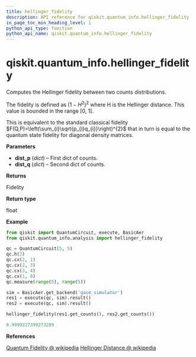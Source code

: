 ```yaml
---
title: hellinger_fidelity
description: API reference for qiskit.quantum_info.hellinger_fidelity
in_page_toc_min_heading_level: 1
python_api_type: function
python_api_name: qiskit.quantum_info.hellinger_fidelity
---
```


<span id="qiskit-quantum-info-hellinger-fidelity" />

# qiskit.quantum\_info.hellinger\_fidelity

<Function id="qiskit.quantum_info.hellinger_fidelity" isDedicatedPage={true} github="https://github.com/qiskit/qiskit/tree/stable/0.20/qiskit/quantum_info/analysis/distance.py" signature="hellinger_fidelity(dist_p, dist_q)">
  Computes the Hellinger fidelity between two counts distributions.

  The fidelity is defined as $\left(1-H^{2}\right)^{2}$ where H is the Hellinger distance. This value is bounded in the range \[0, 1].

  This is equivalent to the standard classical fidelity $F(Q,P)=\left(\sum_{i}\sqrt{p_{i}q_{i}}\right)^{2}$ that in turn is equal to the quantum state fidelity for diagonal density matrices.

  **Parameters**

  *   **dist\_p** (*dict*) – First dict of counts.
  *   **dist\_q** (*dict*) – Second dict of counts.

  **Returns**

  Fidelity

  **Return type**

  float

  **Example**

  ```python
  from qiskit import QuantumCircuit, execute, BasicAer
  from qiskit.quantum_info.analysis import hellinger_fidelity

  qc = QuantumCircuit(5, 5)
  qc.h(2)
  qc.cx(2, 1)
  qc.cx(2, 3)
  qc.cx(3, 4)
  qc.cx(1, 0)
  qc.measure(range(5), range(5))

  sim = BasicAer.get_backend('qasm_simulator')
  res1 = execute(qc, sim).result()
  res2 = execute(qc, sim).result()

  hellinger_fidelity(res1.get_counts(), res2.get_counts())
  ```

  ```python
  0.9999227399273289
  ```

  **References**

  [Quantum Fidelity @ wikipedia](https://en.wikipedia.org/wiki/Fidelity_of_quantum_states) [Hellinger Distance @ wikipedia](https://en.wikipedia.org/wiki/Hellinger_distance)
</Function>

